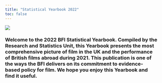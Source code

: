 ```yaml
---
title: "Statistical Yearbook 2022"
toc: false
---
```


![](images/jakob-owens-CiUR8zISX60-unsplash.jpg)

### Welcome to the 2022 BFI Statistical Yearbook. Compiled by the Research and Statistics Unit, this Yearbook presents the most comprehensive picture of film in the UK and the performance of British films abroad during 2021. This publication is one of the ways the BFI delivers on its commitment to evidence-based policy for film. We hope you enjoy this Yearbook and find it useful.